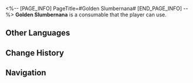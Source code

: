 <%-- [PAGE_INFO]
PageTitle=#Golden Slumbernana#
[END_PAGE_INFO] --%>
{{Consumable Infobox
|id          = 408634
|image       = Item Golden Slumbernana.png{{subst:void|<!--$UPLOAD:<<SpriteOutput/ItemFigures/408634.png>-<Item Golden Slumbernana.png>-<Consumable Icons>>-->}}
|type        = Attack Consumables
|rarity      = 3
|effect      = Upon use, increases all ally characters' ATK by 5%, CRIT Rate by 5%, CRIT DMG by 5%, and SPD by 5% in the next battle.
|description = This is the most "perfect" banana in the universe. Whether in appearance, taste, or the effects it produces, it exudes elegance and splendor.
|effectType  = 
|effectType2 = 
|effectType3 = 
|recipe      = 
|source1     = [[Richie]]
|source2     = 
|source3     = 
}}
{{Description|''"I heard that even people who absolutely hate bananas will fall in love with its taste after just one bite."''<br />''"...Wait, does that still make it a banana?"''}}
'''Golden Slumbernana''' is a consumable that the player can use.

==Other Languages==
{{Other Languages
|en   = Golden Slumbernana
|zhs  = 金黄睡蕉
|zht  = 金黃睡蕉
|ja   = ゴールデン寝バナナ
|ko   = 황금빛 졸리나나
|es   = Sueñiplátano dorado
|fr   = Somno-banane dorée
|ru   = Золотой баюнан
|th   = กล้วยขี้เซาทองคำ
|vi   = Chuối Ngủ Hoàng Kim
|de   = Goldene Schlafbanane
|id   = Golden Slumbernana
|pt   = Dormebanana Dourada
}}

==Change History==
{{Change History|2.6}}

==Navigation==
{{Consumable Navbox}}